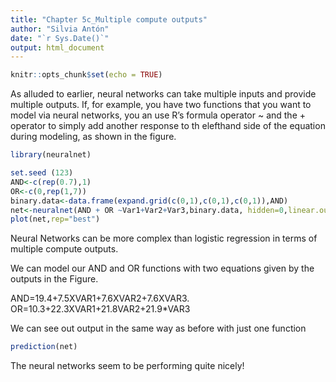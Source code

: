---
title: "Chapter 5c_Multiple compute outputs"
author: "Silvia Antón"
date: "`r Sys.Date()`"
output: html_document
---

```{r setup, include=FALSE}
knitr::opts_chunk$set(echo = TRUE)
```

As alluded to earlier, neural networks can take multiple inputs and provide multiple outputs. If, for example, you have two functions that you want to model via neural networks, you an use R's formula operator ~ and the + operator to simply add another response to th elefthand side of the equation during modeling, as shown in the figure.

```{r}
library(neuralnet)

set.seed (123)
AND<-c(rep(0.7),1)
OR<-c(0,rep(1,7))
binary.data<-data.frame(expand.grid(c(0,1),c(0,1),c(0,1)),AND)
net<-neuralnet(AND + OR ~Var1+Var2+Var3,binary.data, hidden=0,linear.output=FALSE)
plot(net,rep="best")
```
Neural Networks can be more complex than logistic regression in terms of multiple compute outputs.

We can model our AND and OR functions with two equations given by the outputs in the Figure.

AND=19.4+7.5XVAR1+7.6XVAR2+7.6XVAR3.
OR=10.3+22.3XVAR1+21.8VAR2+21.9*VAR3

We can see out output in the same way as before with just one function

```{r}
prediction(net)
```
The neural networks seem to be performing quite nicely!
